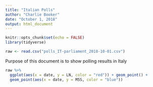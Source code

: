 ```yaml
---
title: "Italian Polls"
author: "Charlie Booker"
date: "October 1, 2018"
output: html_document
---
```


```r
knitr::opts_chunk$set(echo = FALSE)
library(tidyverse)
```


```r
raw <- read.csv("polls_IT-parliament_2018-10-01.csv")

```

Purpose of this document is to show polling results in Italy

```r
raw %>%
  ggplot(aes(x = date, y = LN, color = "red")) + geom_point() +
  geom_point(aes(x = date, y = M5S, color = "blue"))
```




